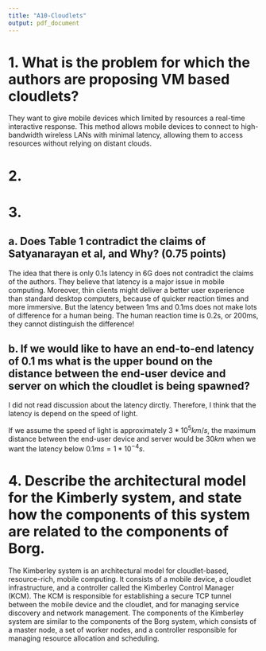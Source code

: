 ```yaml
---
title: "A10-Cloudlets"
output: pdf_document
---
```


# 1. What is the problem for which the authors are proposing VM based cloudlets?

They want to give mobile devices which limited by resources a real-time interactive response. This method allows mobile devices to connect to high-bandwidth wireless LANs with minimal latency, allowing them to access resources without relying on distant clouds.


# 2. 



# 3. 

## a. Does Table 1 contradict the claims of Satyanarayan et al, and Why?  (0.75 points)

The idea that there is only 0.1s latency in 6G does not contradict the claims of the authors.
They believe that latency is a major issue in mobile computing. Moreover, thin clients might deliver a better user experience than standard desktop computers, because of quicker reaction times and more immersive. But the latency between 1ms and 0.1ms does not make lots of difference for a human being. The human reaction time is 0.2s, or 200ms, they cannot distinguish the difference!

## b. If we would like to have an end-to-end latency of 0.1 ms what is the upper bound on the distance between the end-user device and server on which the cloudlet is being spawned?

I did not read discussion about the latency dirctly. Therefore, I think that the latency is depend on the speed of light.

If we assume the speed of light is approximately $3*10^5 km/s$, the maximum distance between the end-user device and server would be $30km$ when we want the latency below $0.1ms = 1*10^{-4}s$.

# 4. Describe the architectural model for the Kimberly system, and state how the components of this system are related to the components of Borg.

The Kimberley system is an architectural model for cloudlet-based, resource-rich, mobile computing. It consists of a mobile device, a cloudlet infrastructure, and a controller called the Kimberley Control Manager (KCM). The KCM is responsible for establishing a secure TCP tunnel between the mobile device and the cloudlet, and for managing service discovery and network management. The components of the Kimberley system are similar to the components of the Borg system, which consists of a master node, a set of worker nodes, and a controller responsible for managing resource allocation and scheduling.
